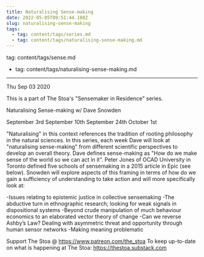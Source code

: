 ```yaml
---
title: Naturalising Sense-making
date: 2022-05-05T09:51:44.108Z
slug: naturalising-sense-making
tags:
  - tag: content/tags/series.md
  - tag: content/tags/naturalising-sense-making.md
---
```



 tag: content/tags/sense.md
  - tag: content/tags/naturalising-sense-making.md
---





Thu Sep 03 2020

This is a part of The Stoa's "Sensemaker in Residence" series. 

Naturalising Sense-making w/ Dave Snowden

September 3rd
September 10th
September 24th
October 1st

"Naturalising" in this context references the tradition of rooting philosophy in the natural sciences. In this series, each week Dave will look at "naturalising sense-making" from different scientific perspectives to develop an overall theory. Dave defines sense-making as "How do we make sense of the world so we can act in it”. Peter Jones of OCAD University in Toronto defined five schools of sensemaking in a 2015 article in Epic (see below). Snowden will explore aspects of this framing in terms of how do we gain a sufficiency of understanding to take action and will more specifically look at:

-Issues relating to epistemic justice in collective sensemaking
-The abductive turn in ethnographic research; looking for weak signals in dispositional systems
-Beyond crude manipulation of much behaviour economics to an elaborated vector theory of change
-Can we reverse Ashby’s Law? Dealing with asymmetric threat and opportunity through human sensor networks
-Making meaning problematic

Support The Stoa @ https://www.patreon.com/the_stoa
To keep up-to-date on what is happening at The Stoa: https://thestoa.substack.com


